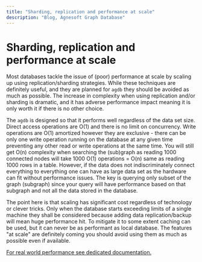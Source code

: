 ```yaml
---
title: "Sharding, replication and performance at scale"
description: "Blog, Agnesoft Graph Database"
---
```


# Sharding, replication and performance at scale

Most databases tackle the issue of (poor) performance at scale by scaling up using replication/sharding strategies. While these techniques are definitely useful, and they are planned for `agdb` they should be avoided as much as possible. The increase in complexity when using replication and/or sharding is dramatic, and it has adverse performance impact meaning it is only worth it if there is no other choice.

The `agdb` is designed so that it performs well regardless of the data set size. Direct access operations are O(1) and there is no limit on concurrency. Write operations are O(1) amortized however they are exclusive - there can be only one write operation running on the database at any given time preventing any other read or write operations at the same time. You will still get O(n) complexity when searching the (sub)graph as reading 1000 connected nodes will take 1000 O(1) operations = O(n) same as reading 1000 rows in a table. However, if the data does not indiscriminately connect everything to everything one can have as large data set as the hardware can fit without performance issues. The key is querying only subset of the graph (subgraph) since your query will have performance based on that subgraph and not all the data stored in the database.

The point here is that scaling has significant cost regardless of technology or clever tricks. Only when the database starts exceeding limits of a single machine they shall be considered because adding data replication/backup will mean huge performance hit. To mitigate it to some extent caching can be used, but it can never be as performant as local database. The features "at scale" are definitely coming you should avoid using them as much as possible even if available.

[For real world performance see dedicated documentation.](/docs/references/performance)
